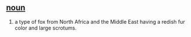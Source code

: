== [[noun]] == 
#a type of fox from North Africa and the Middle East having a redish fur color and large scrotums.